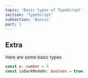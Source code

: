 ```yaml
---
topic: 'Basic types of TypeScript'
section: 'TypeScript'
subSection: 'Basics'
part: 1
---
```


## Extra

Here are some basic types

```typescript
const x: number = 5
const isDarkModeOn: boolean = true
```
